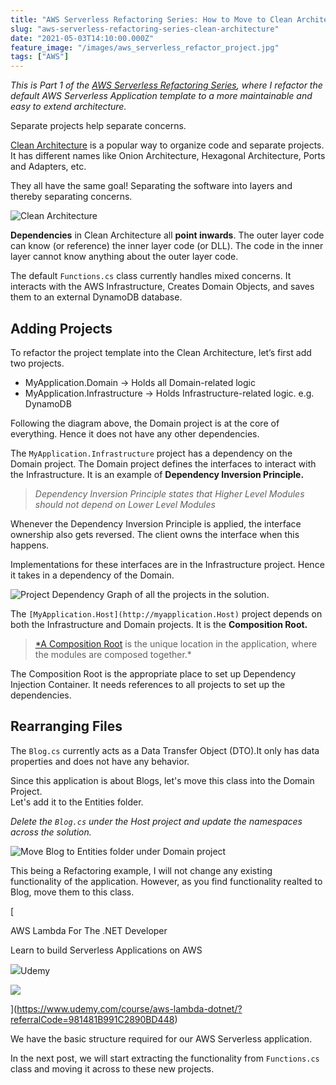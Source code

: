 ```yaml
---
title: "AWS Serverless Refactoring Series: How to Move to Clean Architecture?"
slug: "aws-serverless-refactoring-series-clean-architecture"
date: "2021-05-03T14:10:00.000Z"
feature_image: "/images/aws_serverless_refactor_project.jpg"
tags: ["AWS"]
---
```


_This is Part 1 of the [AWS Serverless Refactoring Series](/posts/aws-serverless-refactoring-series/), where I refactor the default AWS Serverless Application template to a more maintainable and easy to extend architecture._

Separate projects help separate concerns.

[Clean Architecture](https://blog.cleancoder.com/uncle-bob/2012/08/13/the-clean-architecture.html) is a popular way to organize code and separate projects. It has different names like Onion Architecture, Hexagonal Architecture, Ports and Adapters, etc.

They all have the same goal! Separating the software into layers and thereby separating concerns.

![Clean Architecture](/images/clean_architecture.jpg)

**Dependencies** in Clean Architecture all **point inwards**. The outer layer code can know (or reference) the inner layer code (or DLL). The code in the inner layer cannot know anything about the outer layer code.

The default `Functions.cs` class currently handles mixed concerns. It interacts with the AWS Infrastructure, Creates Domain Objects, and saves them to an external DynamoDB database.

Adding Projects
---------------

To refactor the project template into the Clean Architecture, let’s first add two projects.

*   MyApplication.Domain → Holds all Domain-related logic
*   MyApplication.Infrastructure → Holds Infrastructure-related logic. e.g. DynamoDB

Following the diagram above, the Domain project is at the core of everything. Hence it does not have any other dependencies.

The `MyApplication.Infrastructure` project has a dependency on the Domain project. The Domain project defines the interfaces to interact with the Infrastructure. It is an example of **Dependency Inversion Principle.**

> _Dependency Inversion Principle states that Higher Level Modules should not depend on Lower Level Modules_

Whenever the Dependency Inversion Principle is applied, the interface ownership also gets reversed. The client owns the interface when this happens.

Implementations for these interfaces are in the Infrastructure project. Hence it takes in a dependency of the Domain.

![Project Dependency Graph of all the projects in the solution.](/images/aws_serverless_refactor_project_graph.jpg)

The `[MyApplication.Host](http://myapplication.Host)` project depends on both the Infrastructure and Domain projects. It is the **Composition Root.**

> [\*A Composition Root](https://blog.ploeh.dk/2011/07/28/CompositionRoot) is the unique location in the application, where the modules are composed together.\*

The Composition Root is the appropriate place to set up Dependency Injection Container. It needs references to all projects to set up the dependencies.

Rearranging Files
-----------------

The `Blog.cs` currently acts as a Data Transfer Object (DTO).It only has data properties and does not have any behavior.

Since this application is about Blogs, let's move this class into the Domain Project.  
Let's add it to the Entities folder.

_Delete the `Blog.cs` under the Host project and update the namespaces across the solution._

![Move Blog to Entities folder under Domain project](/images/aws_serverless_refactor_entities.jpg)

This being a Refactoring example, I will not change any existing functionality of the application. However, as you find functionality realted to Blog, move them to this class.

[

AWS Lambda For The .NET Developer

Learn to build Serverless Applications on AWS

![](/images/apple-touch-icon.png)Udemy

![](/images/4689888_b522_4.jpg)

](https://www.udemy.com/course/aws-lambda-dotnet/?referralCode=981481B991C2890BD448)

We have the basic structure required for our AWS Serverless application.

In the next post, we will start extracting the functionality from `Functions.cs` class and moving it across to these new projects.